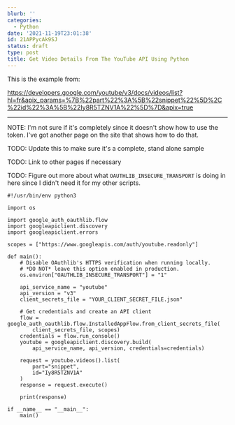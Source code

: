 ```yaml
---
blurb: ''
categories:
  - Python
date: '2021-11-19T23:01:38'
id: 21APPycAk9SJ
status: draft
type: post
title: Get Video Details From The YouTube API Using Python
---
```



This is the example from:

https://developers.google.com/youtube/v3/docs/videos/list?hl=fr&apix_params=%7B%22part%22%3A%5B%22snippet%22%5D%2C%22id%22%3A%5B%22Iy8R5TZNV1A%22%5D%7D&apix=true

--- 

NOTE: I'm not sure if it's completely since it doesn't show how to use the token. I've got another page on the site that shows how to do that. 

TODO: Update this to make sure it's a complete, stand alone sample

TODO: Link to other pages if necessary

TODO: Figure out more about what `OAUTHLIB_INSECURE_TRANSPORT` is doing in here since I didn't need it for my other scripts.


```python3
#!/usr/bin/env python3 

import os

import google_auth_oauthlib.flow
import googleapiclient.discovery
import googleapiclient.errors

scopes = ["https://www.googleapis.com/auth/youtube.readonly"]

def main():
    # Disable OAuthlib's HTTPS verification when running locally.
    # *DO NOT* leave this option enabled in production.
    os.environ["OAUTHLIB_INSECURE_TRANSPORT"] = "1"

    api_service_name = "youtube"
    api_version = "v3"
    client_secrets_file = "YOUR_CLIENT_SECRET_FILE.json"

    # Get credentials and create an API client
    flow = google_auth_oauthlib.flow.InstalledAppFlow.from_client_secrets_file(
        client_secrets_file, scopes)
    credentials = flow.run_console()
    youtube = googleapiclient.discovery.build(
        api_service_name, api_version, credentials=credentials)

    request = youtube.videos().list(
        part="snippet",
        id="Iy8R5TZNV1A"
    )
    response = request.execute()

    print(response)

if __name__ == "__main__":
    main()
```
